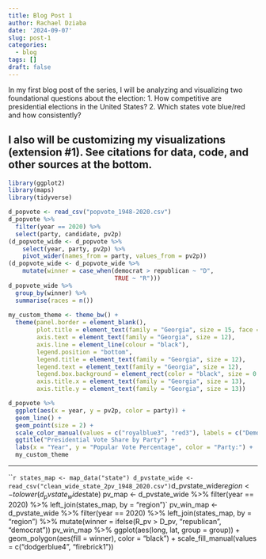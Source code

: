```yaml
---
title: Blog Post 1
author: Rachael Dziaba
date: '2024-09-07'
slug: post-1
categories:
  - blog
tags: []
draft: false
---
```

In my first blog post of the series, I will be analyzing and visualizing two foundational questions about the election: 
   1. How competitive are presidential elections in the United States?
   2. Which states vote blue/red and how consistently?

I also will be customizing my visualizations (extension #1). See citations for data, code, and other sources at the bottom.
---
```r
library(ggplot2)
library(maps)
library(tidyverse)

d_popvote <- read_csv("popvote_1948-2020.csv")
d_popvote %>% 
  filter(year == 2020) %>% 
  select(party, candidate, pv2p)
(d_popvote_wide <- d_popvote %>%
    select(year, party, pv2p) %>%
    pivot_wider(names_from = party, values_from = pv2p))
(d_popvote_wide <- d_popvote_wide %>% 
    mutate(winner = case_when(democrat > republican ~ "D",
                              TRUE ~ "R")))
d_popvote_wide %>%
  group_by(winner) %>%
  summarise(races = n())
  
my_custom_theme <- theme_bw() + 
  theme(panel.border = element_blank(),
        plot.title = element_text(family = "Georgia", size = 15, face = "bold", hjust = 0.5),
        axis.text = element_text(family = "Georgia", size = 12),
        axis.line = element_line(colour = "black"),
        legend.position = "bottom",
        legend.title = element_text(family = "Georgia", size = 12),
        legend.text = element_text(family = "Georgia", size = 12),
        legend.box.background = element_rect(color = "black", size = 0.5), 
        axis.title.x = element_text(family = "Georgia", size = 13),
        axis.title.y = element_text(family = "Georgia", size = 13))

d_popvote %>%
  ggplot(aes(x = year, y = pv2p, color = party)) + 
  geom_line() +
  geom_point(size = 2) +
  scale_color_manual(values = c("royalblue3", "red3"), labels = c("Democrat", "Republican")) +
  ggtitle("Presidential Vote Share by Party") +
  labs(x = "Year", y = "Popular Vote Percentage", color = "Party:") +
  my_custom_theme

```
---
```r
states_map <- map_data("state")
d_pvstate_wide <- read_csv("clean_wide_state_2pv_1948_2020.csv")
`d_pvstate_wide$region <- tolower(d_pvstate_wide$state)
pv_map <- d_pvstate_wide %>%
  filter(year == 2020) %>%
  left_join(states_map, by = "region")`
pv_win_map <- d_pvstate_wide %>%
  filter(year == 2020) %>%
  left_join(states_map, by = "region") %>%
  mutate(winner = ifelse(R_pv > D_pv, "republican", "democrat"))
pv_win_map %>%
  ggplot(aes(long, lat, group = group)) +
  geom_polygon(aes(fill = winner), color = "black") +
  scale_fill_manual(values = c("dodgerblue4", "firebrick1"))